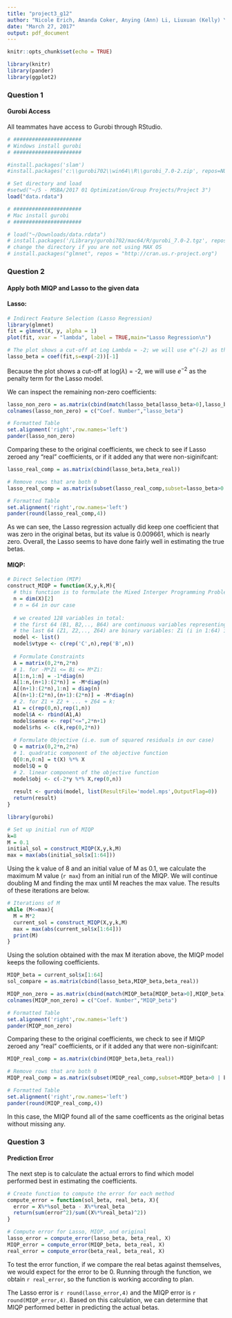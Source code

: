 ```yaml
---
title: "project3_g12"
author: "Nicole Erich, Amanda Coker, Anying (Ann) Li, Liuxuan (Kelly) Yu"
date: "March 27, 2017"
output: pdf_document
---
```


```r
knitr::opts_chunk$set(echo = TRUE)

library(knitr)
library(pander)
library(ggplot2)
```

### Question 1
#### Gurobi Access

All teammates have access to Gurobi through RStudio.

```r
# ######################
# Windows install gurobi
# ######################

#install.packages('slam')
#install.packages('c:\\gurobi702\\win64\\R\\gurobi_7.0-2.zip', repos=NULL)

# Set directory and load
#setwd("~/5 - MSBA/2017 01 Optimization/Group Projects/Project 3")
load("data.rdata")

# ######################
# Mac install gurobi
# ######################

# load("~/Downloads/data.rdata")
# install.packages('/Library/gurobi702/mac64/R/gurobi_7.0-2.tgz', repos=NULL,type="source")
# change the directory if you are not using MAX OS
# install.packages("glmnet", repos = "http://cran.us.r-project.org")
```

### Question 2
#### Apply both MIQP and Lasso to the given data

#### Lasso:

```r
# Indirect Feature Selection (Lasso Regression)
library(glmnet)
fit = glmnet(X, y, alpha = 1)
plot(fit, xvar = "lambda", label = TRUE,main="Lasso Regression\n")

# The plot shows a cut-off at Log Lambda = -2; we will use e^(-2) as the penalty term of our Lasso model
lasso_beta = coef(fit,s=exp(-2))[-1]
```

Because the plot shows a cut-off at log($\lambda$) = -2, we will use $e^{-2}$ as the penalty term for the Lasso model.

We can inspect the remaining non-zero coefficients:

```r
lasso_non_zero = as.matrix(cbind(match(lasso_beta[lasso_beta>0],lasso_beta),lasso_beta[lasso_beta>0]))
colnames(lasso_non_zero) = c("Coef. Number","lasso_beta")

# Formatted Table
set.alignment('right',row.names='left')
pander(lasso_non_zero)
```


Comparing these to the original coefficients, we check to see if Lasso zeroed any "real" coefficients, or if it added any that were non-siginifcant:

```r
lasso_real_comp = as.matrix(cbind(lasso_beta,beta_real))

# Remove rows that are both 0
lasso_real_comp = as.matrix(subset(lasso_real_comp,subset=lasso_beta>0 | beta_real>0))

# Formatted Table
set.alignment('right',row.names='left')
pander(round(lasso_real_comp,4))
```

As we can see, the Lasso regression actually did keep one coefficient that was zero in the original betas, but its value is 0.009661, which is nearly zero. Overall, the Lasso seems to have done fairly well in estimating the true betas. 


#### MIQP:

```r
# Direct Selection (MIP)
construct_MIQP = function(X,y,k,M){
  # this function is to formulate the Mixed Interger Programming Problem
  n = dim(X)[2]
  # n = 64 in our case
  
  # we created 128 variables in total:
  # the first 64 (B1, B2,.., B64) are continuous variables representing each independent variable; 
  # the last 64 (Z1, Z2,.., Z64) are binary variables: Zi (i in 1:64) indicates whether Bi is 0
  model <- list()
  model$vtype <- c(rep('C',n),rep('B',n))
  
  # Formulate Constraints
  A = matrix(0,2*n,2*n)
  # 1. for -M*Zi <= Bi <= M*Zi:
  A[1:n,1:n] = -1*diag(n)
  A[1:n,(n+1):(2*n)] = -M*diag(n)
  A[(n+1):(2*n),1:n] = diag(n)
  A[(n+1):(2*n),(n+1):(2*n)] = -M*diag(n)
  # 2. for Z1 + Z2 + ... + Z64 = k:
  A1 = c(rep(0,n),rep(1,n))
  model$A <- rbind(A1,A)
  model$sense <- rep("<=",2*n+1)
  model$rhs <- c(k,rep(0,2*n))
  
  # Formulate Objective (i.e. sum of squared residuals in our case)
  Q = matrix(0,2*n,2*n)
  # 1. quadratic component of the objective function
  Q[0:n,0:n] = t(X) %*% X
  model$Q = Q
  # 2. linear component of the objective function
  model$obj <- c(-2*y %*% X,rep(0,n))
  
  result <- gurobi(model, list(ResultFile='model.mps',OutputFlag=0))
  return(result)
}
```

```r
library(gurobi)

# Set up initial run of MIQP
k=8
M = 0.1
initial_sol = construct_MIQP(X,y,k,M)
max = max(abs(initial_sol$x[1:64]))
```


Using the k value of 8 and an initial value of M as 0.1, we calculate the maximum M value (`r max`) from an initial run of the MIQP. We will continue doubling M and finding the max until M reaches the max value. The results of these iterations are below.

```r
# Iterations of M
while (M<=max){
  M = M*2
  current_sol = construct_MIQP(X,y,k,M)
  max = max(abs(current_sol$x[1:64]))
  print(M)
}
```

Using the solution obtained with the max M iteration above, the MIQP model keeps the following coefficients. 

```r
MIQP_beta = current_sol$x[1:64]
sol_compare = as.matrix(cbind(lasso_beta,MIQP_beta,beta_real))

MIQP_non_zero = as.matrix(cbind(match(MIQP_beta[MIQP_beta>0],MIQP_beta),MIQP_beta[MIQP_beta>0]))
colnames(MIQP_non_zero) = c("Coef. Number","MIQP_beta")

# Formatted Table
set.alignment('right',row.names='left')
pander(MIQP_non_zero)
```

Comparing these to the original coefficients, we check to see if MIQP zeroed any "real" coefficients, or if it added any that were non-siginifcant:

```r
MIQP_real_comp = as.matrix(cbind(MIQP_beta,beta_real))

# Remove rows that are both 0
MIQP_real_comp = as.matrix(subset(MIQP_real_comp,subset=MIQP_beta>0 | beta_real>0))

# Formatted Table
set.alignment('right',row.names='left')
pander(round(MIQP_real_comp,4))
```

In this case, the MIQP found all of the same coefficents as the original betas without missing any. 

### Question 3
#### Prediction Error
The next step is to calculate the actual errors to find which model performed best in estimating the coefficients.

```r
# Create function to compute the error for each method
compute_error = function(sol_beta, real_beta, X){
  error = X%*%sol_beta - X%*%real_beta
  return(sum(error^2)/sum((X%*%real_beta)^2))
}

# Compute error for Lasso, MIQP, and original
lasso_error = compute_error(lasso_beta, beta_real, X)
MIQP_error = compute_error(MIQP_beta, beta_real, X)
real_error = compute_error(beta_real, beta_real, X)
```

To test the error function, if we compare the real betas against themselves, we would expect for the error to be 0. Running through the function, we obtain `r real_error`, so the function is working according to plan.

The Lasso error is `r round(lasso_error,4)` and the MIQP error is `r round(MIQP_error,4)`. Based on this calculation, we can determine that MIQP performed better in predicting the actual betas.
